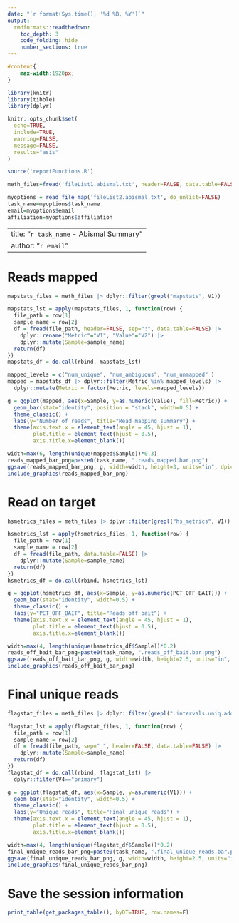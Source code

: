 ```yaml
---
date: "`r format(Sys.time(), '%d %B, %Y')`"
output: 
  rmdformats::readthedown:
    toc_depth: 3
    code_folding: hide
    number_sections: true
---
```


```css
#content{
    max-width:1920px;
}
```

```r
library(knitr)
library(tibble)
library(dplyr)

knitr::opts_chunk$set(
  echo=TRUE, 
  include=TRUE, 
  warning=FALSE, 
  message=FALSE, 
  results="asis"
)
```

```r
source('reportFunctions.R')

meth_files=fread('fileList1.abismal.txt', header=FALSE, data.table=FALSE)

myoptions = read_file_map('fileList2.abismal.txt', do_unlist=FALSE)
task_name=myoptions$task_name
email=myoptions$email
affiliation=myoptions$affiliation
```

---
title: "`r task_name` - Abismal Summary"
author: "`r email`"
---

# Reads mapped

```r
mapstats_files = meth_files |> dplyr::filter(grepl("mapstats", V1))

mapstats_lst = apply(mapstats_files, 1, function(row) {
  file_path = row[1]  
  sample_name = row[2]
  df = fread(file_path, header=FALSE, sep=":", data.table=FALSE) |>
    dplyr::rename("Metric"="V1", "Value"="V2") |>
    dplyr::mutate(Sample=sample_name) 
  return(df)
})
mapstats_df = do.call(rbind, mapstats_lst) 
```

```r
mapped_levels = c("num_unique", "num_ambiguous", "num_unmapped" )
mapped = mapstats_df |> dplyr::filter(Metric %in% mapped_levels) |>
  dplyr::mutate(Metric = factor(Metric, levels=mapped_levels))

g = ggplot(mapped, aes(x=Sample, y=as.numeric(Value), fill=Metric)) + 
  geom_bar(stat="identity", position = "stack", width=0.5) +
  theme_classic() +
  labs(y="Number of reads", title="Read mapping summary") + 
  theme(axis.text.x = element_text(angle = 45, hjust = 1),
        plot.title = element_text(hjust = 0.5),
        axis.title.x=element_blank())

width=max(6, length(unique(mapped$Sample))*0.3)
reads_mapped_bar_png=paste0(task_name, ".reads_mapped.bar.png")
ggsave(reads_mapped_bar_png, g, width=width, height=3, units="in", dpi=300, bg="white")
include_graphics(reads_mapped_bar_png)
```

# Read on target

```r
hsmetrics_files = meth_files |> dplyr::filter(grepl("hs_metrics", V1))

hsmetrics_lst = apply(hsmetrics_files, 1, function(row) {
  file_path = row[1]  
  sample_name = row[2]
  df = fread(file_path, data.table=FALSE) |>
    dplyr::mutate(Sample=sample_name) 
  return(df)
})
hsmetrics_df = do.call(rbind, hsmetrics_lst) 
```

```r
g = ggplot(hsmetrics_df, aes(x=Sample, y=as.numeric(PCT_OFF_BAIT))) + 
  geom_bar(stat="identity", width=0.5) +
  theme_classic() +
  labs(y="PCT_OFF_BAIT", title="Reads off bait") + 
  theme(axis.text.x = element_text(angle = 45, hjust = 1),
        plot.title = element_text(hjust = 0.5),
        axis.title.x=element_blank())

width=max(4, length(unique(hsmetrics_df$Sample))*0.2)
reads_off_bait_bar_png=paste0(task_name, ".reads_off_bait.bar.png")
ggsave(reads_off_bait_bar_png, g, width=width, height=2.5, units="in", dpi=300, bg="white")
include_graphics(reads_off_bait_bar_png)
```

# Final unique reads

```r
flagstat_files = meth_files |> dplyr::filter(grepl(".intervals.uniq.addqual.bam.flagstat", V1))

flagstat_lst = apply(flagstat_files, 1, function(row) {
  file_path = row[1]  
  sample_name = row[2]
  df = fread(file_path, sep=" ", header=FALSE, data.table=FALSE) |>
    dplyr::mutate(Sample=sample_name) 
  return(df)
})
flagstat_df = do.call(rbind, flagstat_lst) |>
  dplyr::filter(V4=="primary")
```

```r
g = ggplot(flagstat_df, aes(x=Sample, y=as.numeric(V1))) + 
  geom_bar(stat="identity", width=0.5) +
  theme_classic() +
  labs(y="Unique reads", title="Final unique reads") + 
  theme(axis.text.x = element_text(angle = 45, hjust = 1),
        plot.title = element_text(hjust = 0.5),
        axis.title.x=element_blank())

width=max(4, length(unique(flagstat_df$Sample))*0.2)
final_unique_reads_bar_png=paste0(task_name, ".final_unique_reads.bar.png")
ggsave(final_unique_reads_bar_png, g, width=width, height=2.5, units="in", dpi=300, bg="white")
include_graphics(final_unique_reads_bar_png)
```

# Save the session information

```r
print_table(get_packages_table(), byDT=TRUE, row.names=F)
```


